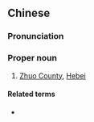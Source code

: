 {{also|涿县}}
==Chinese==
{{zh-forms|s=涿县}}

===Pronunciation===
{{zh-pron
|m=Zhuō xiàn
|cat=pn
}}

===Proper noun===
{{zh-proper noun}}

# [[w:Zhuozhou|Zhuo County]], [[w:Hebei|Hebei]]

====Related terms====
* {{l|zh|涿郡}}